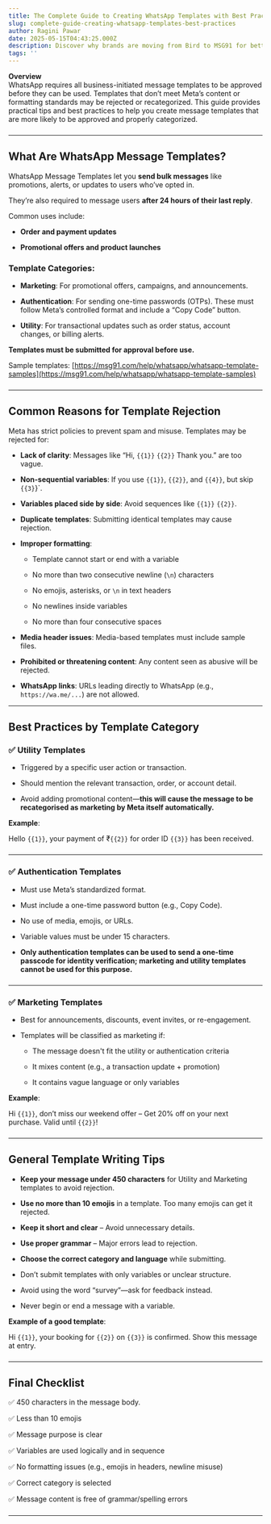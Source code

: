 ```yaml
---
title: The Complete Guide to Creating WhatsApp Templates with Best Practices
slug: complete-guide-creating-whatsapp-templates-best-practices
author: Ragini Pawar
date: 2025-05-15T04:43:25.000Z
description: Discover why brands are moving from Bird to MSG91 for better support, reliable APIs, and smarter automation. Get a 20% discount on switching.
tags: ''
---
```


**Overview**  
WhatsApp requires all business-initiated message templates to be approved before they can be used. Templates that don’t meet Meta’s content or formatting standards may be rejected or recategorized. This guide provides practical tips and best practices to help you create message templates that are more likely to be approved and properly categorized.
###
---

## **What Are WhatsApp Message Templates?**

WhatsApp Message Templates let you **send bulk messages** like promotions, alerts, or updates to users who’ve opted in.

They’re also required to message users **after 24 hours of their last reply**.

Common uses include:

* **Order and payment updates**

* **Promotional offers and product launches**

### **Template Categories:**

* **Marketing**: For promotional offers, campaigns, and announcements.

* **Authentication**: For sending one-time passwords (OTPs). These must follow Meta’s controlled format and include a “Copy Code” button.

* **Utility**: For transactional updates such as order status, account changes, or billing alerts.

**Templates must be submitted for approval before use.**

Sample templates: [https://msg91.com/help/whatsapp/whatsapp-template-samples](https://msg91.com/help/whatsapp/whatsapp-template-samples) 
###
---

## **Common Reasons for Template Rejection**

Meta has strict policies to prevent spam and misuse. Templates may be rejected for:

* **Lack of clarity**: Messages like “Hi, `{{1}}` `{{2}}` Thank you.” are too vague.

* **Non-sequential variables**: If you use `{{1}}`, `{{2}}`, and `{{4}}`, but skip `{{3}`}`.

* **Variables placed side by side**: Avoid sequences like `{{1}}` `{{2}}`.

* **Duplicate templates**: Submitting identical templates may cause rejection.

* **Improper formatting**:

  * Template cannot start or end with a variable

  * No more than two consecutive newline (`\n`) characters

  * No emojis, asterisks, or `\n` in text headers

  * No newlines inside variables

  * No more than four consecutive spaces

* **Media header issues**: Media-based templates must include sample files.

* **Prohibited or threatening content**: Any content seen as abusive will be rejected.

* **WhatsApp links**: URLs leading directly to WhatsApp (e.g., `https://wa.me/...`) are not allowed.

---

## **Best Practices by Template Category**

### **✅ Utility Templates**

* Triggered by a specific user action or transaction.

* Should mention the relevant transaction, order, or account detail.

* Avoid adding promotional content—**this will cause the message to be recategorised as marketing by Meta itself automatically.** 

**Example**:

Hello `{{1}}`, your payment of ₹`{{2}}` for order ID `{{3}}` has been received.
###
---

### **✅ Authentication Templates**

* Must use Meta’s standardized format.

* Must include a one-time password button (e.g., Copy Code).

* No use of media, emojis, or URLs.

* Variable values must be under 15 characters.  
* **Only authentication templates can be used to send a one-time passcode for identity verification; marketing and utility templates cannot be used for this purpose.**
###
---

### **✅ Marketing Templates**

* Best for announcements, discounts, event invites, or re-engagement.

* Templates will be classified as marketing if:

  * The message doesn't fit the utility or authentication criteria

  * It mixes content (e.g., a transaction update \+ promotion)

  * It contains vague language or only variables

**Example**:

Hi `{{1}}`, don’t miss our weekend offer – Get 20% off on your next purchase. Valid until `{{2}}`\!
###
---

## **General Template Writing Tips**

* **Keep your message under 450 characters** for Utility and Marketing templates to avoid rejection.

* **Use no more than 10 emojis** in a template. Too many emojis can get it rejected.  
    
* **Keep it short and clear** – Avoid unnecessary details.

* **Use proper grammar** – Major errors lead to rejection.

* **Choose the correct category and language** while submitting.

* Don’t submit templates with only variables or unclear structure.

* Avoid using the word “survey”—ask for feedback instead.

* Never begin or end a message with a variable.

**Example of a good template**:

Hi `{{1}}`, your booking for `{{2}}` on `{{3}}` is confirmed. Show this message at entry.
###
---

## **Final Checklist**

✅ 450 characters in the message body.

✅ Less than 10 emojis

✅ Message purpose is clear

✅ Variables are used logically and in sequence

✅ No formatting issues (e.g., emojis in headers, newline misuse)

✅ Correct category is selected

✅ Message content is free of grammar/spelling errors
###
---


